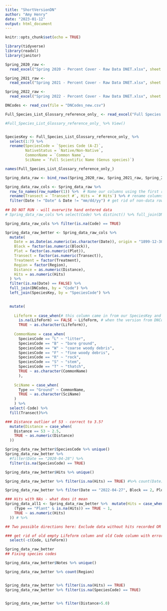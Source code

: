 ```yaml
---
title: "ShortVersionDN"
author: "Amy Henry"
date: "2023-01-12"
output: html_document
---
```


```r
knitr::opts_chunk$set(echo = TRUE)
```

```r
library(tidyverse)
library(readxl)
library(janitor)
```

```r
Spring_2020_raw <- 
  read_excel("Spring 2020 - Percent Cover - Raw Data DNET.xlsx", sheet = "Sheet1", col_names = FALSE)

Spring_2021_raw <- 
  read_excel("Spring 2021 - Percent Cover - Raw Data DNET.xlsx", sheet = "Sheet1", col_names = FALSE)

Spring_2022_raw <- 
  read_excel("Spring 2022 - Percent Cover - Raw Data DNET.xlsx", sheet = "Sheet1", col_names = FALSE)

DNCodes <- read_csv(file = "DNCodes_new.csv")

Full_Species_List_Glossary_reference_only_ <- read_excel("Full Species List Glossary (reference only).xlsx")
```


```r
#Full_Species_List_Glossary_reference_only_ %>% View()


SpeciesKey <- Full_Species_List_Glossary_reference_only_ %>% 
  select(1:7) %>% 
  rename(SpeciesCode = `Species Code (A-Z)`, 
         NativeStatus = `Native/Non-Native`, 
         CommonName = `Common Name`, 
         SciName = `Full Scientific Name (Genus species)`)

names(Full_Species_List_Glossary_reference_only_)

```


```r
Spring_data_raw <- bind_rows(Spring_2020_raw, Spring_2021_raw, Spring_2022_raw)

```


```r
Spring_data_raw_cols <- Spring_data_raw %>% 
  row_to_names(row_number(1)) %>%  # Name our columns using the first row
  rename(Transect = `Transect #`, Hits = `# Hits`) %>% # rename columns to be tidy
  filter(Date != "Date" & Date != "mm/dd/yy") # get rid of non-data rows 
  
## DO NOT RUN - will overwrite hand entered data
# Spring_data_raw_cols %>% select(Code) %>% distinct() %>% full_join(DNCodes) %>% write.csv(file = "DNCodes_new.csv")

Spring_data_raw_cols %>% filter(is.na(Code) == TRUE)

```


```r
Spring_data_raw_better <- Spring_data_raw_cols %>%
  mutate(
    Date = as.Date(as.numeric(as.character(Date)), origin = "1899-12-30"), 
    Block = factor(as.numeric(Block)), 
    Plot = factor(as.numeric(Plot)),
    Transect = factor(as.numeric(Transect)),
    Treatment = factor(Treatment),
    Region = factor(Region),
    Distance = as.numeric(Distance),
    Hits = as.numeric(Hits)
  ) %>% 
  filter(is.na(Date) == FALSE) %>% 
  full_join(DNCodes, by = "Code") %>%
  left_join(SpeciesKey, by = "SpeciesCode") %>% 
  

  mutate(
    
    Lifeform = case_when(# this column came in from our SpeciesKey and is more complete
      is.na(LifeForm) == FALSE ~ LifeForm, # when the version from DNCodes has a value, substitute in that value to the more complete column
      TRUE ~ as.character(Lifeform)),
    
    CommonName = case_when(
      SpeciesCode == "L" ~ "litter",
      SpeciesCode == "B" ~ "bare ground",
      SpeciesCode == "W" ~ "coarse woody debris",
      SpeciesCode == "F" ~ "fine woody debris",
      SpeciesCode == "R" ~ "rock", 
      SpeciesCode == "S" ~ "stem",
      SpeciesCode == "T" ~ "thatch",
      TRUE ~ as.character(CommonName)
      ),
    
    SciName = case_when(
      Type == "Ground" ~ CommonName,
      TRUE ~ as.character(SciName)
    )
    ) %>%
  select(-Code) %>%
  fill(Transect)%>%

### Distance outlier of 53 - correct to 3.5?
  mutate(Distance = case_when(
    Distance == 53 ~ 2.5,
    TRUE ~ as.numeric(Distance)
  ))

Spring_data_raw_better$SpeciesCode %>% unique()
Spring_data_raw_better %>% 
  #filter(Date == "2020-04-28") %>% 
  filter(is.na(SpeciesCode) == TRUE) 


```


```r
Spring_data_raw_better$Hits %>% unique()

Spring_data_raw_better %>% filter(is.na(Hits) == TRUE) #%>% count(Date)

Spring_data_raw_better %>% filter(Date == "2022-04-27", Block == 2, Plot == 8) %>% view()

```


```r
### Hits with NAs - what does it mean
Spring_data_all1 <- Spring_data_raw_better %>%  mutate(Hits = case_when(
    (Type == "Plant" & is.na(Hits)) == TRUE ~ 1,
    TRUE ~ as.numeric(Hits)
  )) # %>%

## Two possible directions here: Exclude data without hits recorded OR convert all hits to 1 and fill in the missing ones with 1's
```


```r
### get rid of old empty Lifeform column and old Code column with errors
  select(-c(Code, LifeForm))

Spring_data_raw_better
## Fixing species codes
```

```r
Spring_data_raw_better$Notes %>% unique()

Spring_data_raw_better %>% count(Region)


Spring_data_raw_better %>% filter(is.na(Hits) == TRUE)
Spring_data_raw_better %>% filter(is.na(SpeciesCode) == TRUE)


Spring_data_raw_better %>% filter(Distance>5.0)
```

